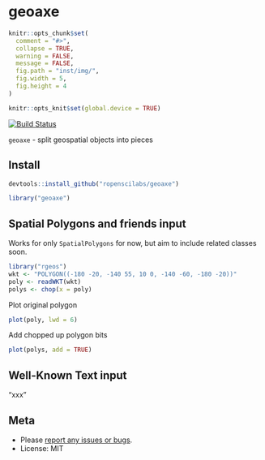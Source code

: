 geoaxe
======

```r
knitr::opts_chunk$set(
  comment = "#>",
  collapse = TRUE,
  warning = FALSE, 
  message = FALSE,
  fig.path = "inst/img/",
  fig.width = 5,
  fig.height = 4
)

knitr::opts_knit$set(global.device = TRUE)
```

[![Build Status](https://travis-ci.org/ropenscilabs/geoaxe.svg)](https://travis-ci.org/ropenscilabs/geoaxe)

`geoaxe` - split geospatial objects into pieces

## Install

```r
devtools::install_github("ropenscilabs/geoaxe")
```

```r
library("geoaxe")
```

## Spatial Polygons and friends input

Works for only `SpatialPolygons` for now, but aim to include related classes soon.

```r
library("rgeos")
wkt <- "POLYGON((-180 -20, -140 55, 10 0, -140 -60, -180 -20))"
poly <- readWKT(wkt)
polys <- chop(x = poly)
```

Plot original polygon

```r
plot(poly, lwd = 6)
```

Add chopped up polygon bits

```r
plot(polys, add = TRUE)
```

## Well-Known Text input

"xxx"

## Meta

* Please [report any issues or bugs](https://github.com/ropenscilabs/geoaxe/issues).
* License: MIT
